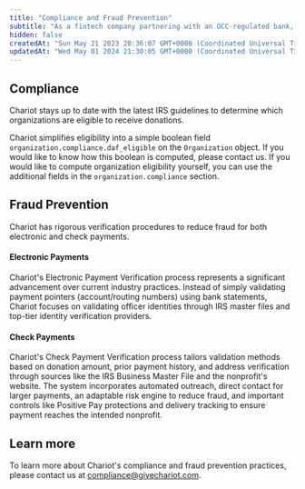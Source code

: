 ```yaml
---
title: "Compliance and Fraud Prevention"
subtitle: "As a fintech company partnering with an OCC-regulated bank, Chariot adheres to stringent banking compliance standards, including the Bank Secrecy Act (BSA), U.S. Department of the Treasury's Anti-Money Laundering (AML) protocols, and a Customer Identification Program (CIP). Our Compliance Program aligns with industry best practices to mitigate risk and fraud. This ensures nonprofit eligibility and payment destinations are thoroughly evaluated and monitored."
hidden: false
createdAt: "Sun May 21 2023 20:36:07 GMT+0000 (Coordinated Universal Time)"
updatedAt: "Wed May 01 2024 21:30:05 GMT+0000 (Coordinated Universal Time)"
---
```



## Compliance
Chariot stays up to date with the latest IRS guidelines to determine which organizations are eligible to receive donations.


Chariot simplifies eligibility into a simple boolean field `organization.compliance.daf_eligible` on the `Organization` object.
If you would like to know how this boolean is computed, please contact us. If you would like to compute organization eligibility yourself,
you can use the additional fields in the `organization.compliance` section.

## Fraud Prevention
Chariot has rigorous verification procedures to reduce fraud for both electronic and check payments.

#### Electronic Payments
Chariot's Electronic Payment Verification process represents a significant advancement over current industry practices.
Instead of simply validating payment pointers (account/routing numbers) using bank statements, Chariot focuses on validating officer
identities through IRS master files and top-tier identity verification providers.

#### Check Payments
Chariot's Check Payment Verification process tailors validation methods based on donation amount, prior payment history,
and address verification through sources like the IRS Business Master File and the nonprofit's website. The system
incorporates automated outreach, direct contact for larger payments, an adaptable risk engine to reduce fraud,
and important controls like Positive Pay protections and delivery tracking to ensure payment reaches the intended nonprofit.

## Learn more
To learn more about Chariot's compliance and fraud prevention practices, please contact us at [compliance@givechariot.com](mailto:compliance@givechariot.com).
